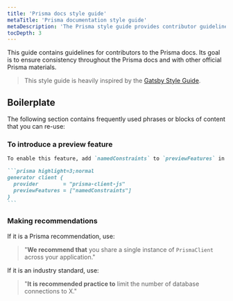 ```yaml
---
title: 'Prisma docs style guide'
metaTitle: 'Prisma documentation style guide'
metaDescription: 'The Prisma style guide provides contributor guidelines for the Prisma docs.'
tocDepth: 3
---
```


<TopBlock>

This guide contains guidelines for contributors to the Prisma docs. Its goal is to ensure consistency throughout the Prisma docs and with other official Prisma materials.

> This style guide is heavily inspired by the [Gatsby Style Guide](https://www.gatsbyjs.org/contributing/gatsby-style-guide/).

</TopBlock>

## Boilerplate

The following section contains frequently used phrases or blocks of content that you can re-use:

### To introduce a preview feature

````md
To enable this feature, add `namedConstraints` to `previewFeatures` in your schema:

```prisma highlight=3;normal
generator client {
  provider        = "prisma-client-js"
  previewFeatures = ["namedConstraints"]
}
```
````

### Making recommendations

If it is a Prisma recommendation, use:

> "**We recommend that** you share a single instance of `PrismaClient` across your application."

If it is an industry standard, use:

> "**It is recommended practice to** limit the number of database connections to X."
